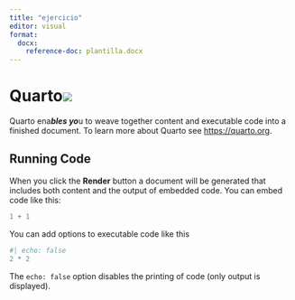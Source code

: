 ```yaml
---
title: "ejercicio"
editor: visual
format: 
  docx: 
    reference-doc: plantilla.docx
---
```


# Quarto![](images/20241128_092809.heic)

Quarto ena***bles yo***u to weave together content and executable code into a finished document. To learn more about Quarto see <https://quarto.org>.

## Running Code

When you click the **Render** button a document will be generated that includes both content and the output of embedded code. You can embed code like this:

```r
1 + 1
```

You can add options to executable code like this

```r
#| echo: false
2 * 2
```

The `echo: false` option disables the printing of code (only output is displayed).
